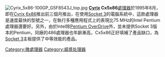 {{unreferenced|time=2013-11-21T13:55:49+00:00}}
[[File:Cyrix_5x86-100GP_G5F8543J_top.jpg|thumb]]
'''[[Cyrix|Cyrix]] Cx5x86'''[[中央處理器|處理器]]於1995年8月，即在[[Cyrix_6x86|Cyrix 6x86]]推出前三個月推出，在使用[[Socket_3|Socket 3]]的電腦系統中，這款處理器是速度最快的型號之一，在執行多種應用程式上的表現比75 MHz的Intel Pentium處理器還要好。另外，由於Intel除[[Pentium_OverDrive|Pentium OverDrive]]外，並未提供Socket 3版本的Pentium，同廠的486處理器也年齡漸高，Cx5x86正好填補了產品缺口，為[[Socket_3|Socket 3]]主板提供了中等效能的產品。

{{compu-stub}}

[[Category:微處理器|Category:微處理器]]
[[Category:威盛处理器|Category:威盛处理器]]